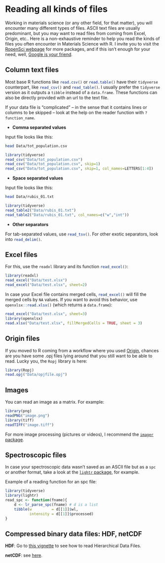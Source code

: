 # Reading all kinds of files

Working in materials science (or any other field, for that matter), you will encounter many different types of files. ASCII text files are usually predominant, but you may want to read files from coming from Excel, Origin, etc..
Here is a non-exhaustive reminder to help you read the kinds of files you often encounter in Materials Science with R. I invite you to visit the [RopenSci webpage](https://ropensci.org/) for more packages, and if this isn't enough for your need, well, [Google is your friend](http://letmegooglethat.com/?q=r+read+my+file+type).

## Column text files

Most base R functions like `read.csv()`{.R} or `read.table()`{.R} have their `tidyverse` counterpart, like `read_csv()`{.R} and `read_table()`{.R}. I usually prefer the `tidyverse` version as it outputs a `tibble` instead of a `data.frame`. These functions can also be directly provided with an url to the text file.

If your data file is "complicated" -- in the sense that it contains lines or columns to be skipped -- look at the help on the reader function with `?function_name`.

- **Comma separated values**

Input file looks like this:
```bash
head Data/tot_population.csv
```

```r
library(tidyverse)
read_csv("Data/tot_population.csv")
read_csv("Data/tot_population.csv", skip=1)
read_csv("Data/tot_population.csv", skip=1, col_names=LETTERS[1:4])
```

- **Space separated values**

Input file looks like this:
```bash
head Data/rubis_01.txt
```

```r
library(tidyverse)
read_table2("Data/rubis_01.txt")
read_table2("Data/rubis_01.txt", col_names=c("w","int"))
```


- **Other separators**

For tab-separated values, use `read_tsv()`{.R}. For other exotic separators, look into `read_delim()`{.R}.


## Excel files

For this, use the `readxl` library and its function `read_excel()`{.R}:

```r
library(readxl)
read_excel("Data/test.xlsx")
read_excel("Data/test.xlsx", sheet=2)
```

In case your Excel file contains merged cells, `read_excel()`{.R} will fill the merged cells by `NA` values. If you want to avoid this behavior, use `openxlsx::read.xlsx()`{.R} (which returns a `data.frame`):

```r
read_excel("Data/test.xlsx", sheet=3)
library(openxlsx)
read.xlsx("Data/test.xlsx", fillMergedCells = TRUE, sheet = 3)
```


## Origin files

If you moved to R coming from a workflow where you used [Origin](https://www.originlab.com/origin), chances are you have some .opj files lying around that you still want to be able to read. Lucky you, the `Ropj` library is here:

```r
library(Ropj)
read.opj("Data/opjfile.opj")
```

## Images

You can read an image as a matrix. For example:

```r
library(png)
readPNG("image.png")
library(tiff)
readTIFF("image.tiff")
```

For more image processing (pictures or videos), I recommend the [`imager` package](https://dahtah.github.io/imager/imager.html).


## Spectroscopic files

In case your spectroscopic data wasn't saved as an ASCII file but as a `spc` or another format, take a look at the [`lightr` package](https://docs.ropensci.org/lightr/), for example.

Example of a reading function for an spc file:

```r
library(tidyverse)
library(lightr)
read_spc <- function(fname){
    d <- lr_parse_spc(fname) # d is a list
    tibble(w         = d[[1]]$wl, 
           intensity = d[[1]]$processed)
}
```


## Compressed binary data files: HDF, netCDF

**HDF**: Go to [this vignette](https://www.bioconductor.org/packages/release/bioc/vignettes/rhdf5/inst/doc/rhdf5.html) to see how to read Hierarchical Data Files.

**netCDF**: see [here](https://www.rdocumentation.org/packages/RNetCDF/versions/2.4-2/topics/read.nc).




